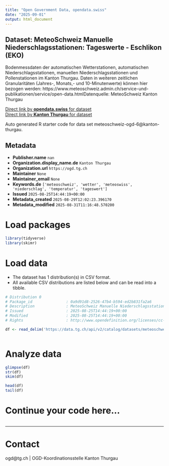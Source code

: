 ```yaml
---
title: "Open Government Data, opendata.swiss"
date: "2025-09-01"
output: html_document
---
```


## Dataset: MeteoSchweiz Manuelle Niederschlagsstationen: Tageswerte - Eschlikon (EKO)

Bodenmessdaten der automatischen Wetterstationen, automatischen Niederschlagsstationen, manuellen Niederschlagsstationen und Pollenstationen im Kanton Thurgau. Daten in weiteren zeitlichen Granularitäten (Jahres-, Monats,- und 10-Minutenwerte) können hier bezogen werden: https://www.meteoschweiz.admin.ch/service-und-publikationen/service/open-data.htmlDatenquelle: MeteoSchweiz Kanton Thurgau

[Direct link by **opendata.swiss** for dataset](https://opendata.swiss/de/dataset/meteoschweiz-manuelle-niederschlagsstationen-tageswerte-eschlikon-eko)<br>
[Direct link by **Kanton Thurgau** for dataset](https://data.tg.ch/explore/dataset/meteoschweiz-ogd-6/)

Auto generated R starter code for data set meteoschweiz-ogd-6@kanton-thurgau.

## Metadata

- **Publisher.name** `nan`
- **Organization.display_name.de** `Kanton Thurgau`
- **Organization.url** `https://ogd.tg.ch`
- **Maintainer** `None`
- **Maintainer_email** `None`
- **Keywords.de** `['meteoschweiz', 'wetter', 'meteoswiss', 'niederschlag', 'temperatur', 'tageswert']`
- **Issued** `2025-08-25T14:44:19+00:00`
- **Metadata_created** `2025-08-29T12:02:23.396170`
- **Metadata_modified** `2025-08-31T11:16:48.570200`


# Load packages

```r

library(tidyverse)
library(skimr)

```

# Load data

-   The dataset has 1 distribution(s) in CSV format.
-   All available CSV distributions are listed below and can be read into a tibble.

```r

# Distribution 0
# Package_id               : 0a9d91d8-2526-47b4-b594-ed2b831fa2a6
# Description              : MeteoSchweiz Manuelle Niederschlagsstationen: Tageswerte - Eschlikon (EKO) (csv)
# Issued                   : 2025-08-25T14:44:19+00:00
# Modified                 : 2025-08-25T14:44:19+00:00
# Rights                   : http://www.opendefinition.org/licenses/cc-by/

df <- read_delim('https://data.tg.ch/api/v2/catalog/datasets/meteoschweiz-ogd-6/exports/csv?use_labels=true')



```

# Analyze data

```r

glimpse(df)
str(df)
skim(df)

head(df)
tail(df)

```

# Continue your code here...

```r

```

------------------------------------------------------------------------

# Contact

ogd@tg.ch | OGD-Koordinationsstelle Kanton Thurgau
